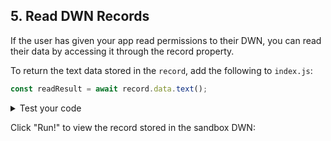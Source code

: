 ## 5. Read DWN Records

If the user has given your app read permissions to their DWN, you can read their data by accessing it through the record property.


To return the text data stored in the `record`, add the following to `index.js`:
```js
const readResult = await record.data.text();
```

<details>
<summary>Test your code</summary>
<p>
To see the record that was read from the DWN, add the following to <code>index.js</code>:

```js
console.log('Read result: ', readResult);
```

The output will resemble:

```js
Read result: Hello Web5
```

</p>
</details>

Click "Run!" to view the record stored in the sandbox DWN:
